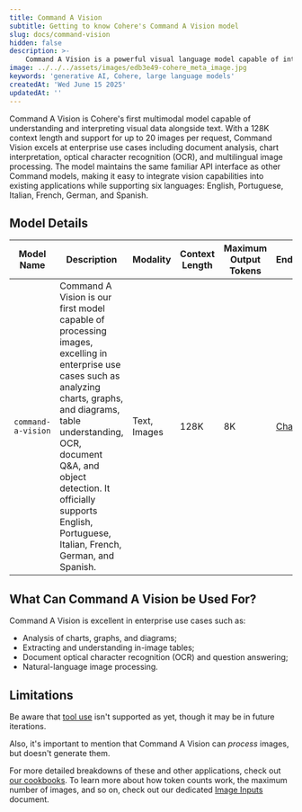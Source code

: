 ```yaml
---
title: Command A Vision
subtitle: Getting to know Cohere's Command A Vision model
slug: docs/command-vision
hidden: false
description: >-
    Command A Vision is a powerful visual language model capable of interacting with image inputs. This document contains information about Command Vision
image: ../../../assets/images/edb3e49-cohere_meta_image.jpg
keywords: 'generative AI, Cohere, large language models'
createdAt: 'Wed June 15 2025'
updatedAt: ''
---
```


Command A Vision is Cohere's first multimodal model capable of understanding and interpreting visual data alongside text. With a 128K context length and support for up to 20 images per request, Command Vision excels at enterprise use cases including document analysis, chart interpretation, optical character recognition (OCR), and multilingual image processing. The model maintains the same familiar API interface as other Command models, making it easy to integrate vision capabilities into existing applications while supporting six languages: English, Portuguese, Italian, French, German, and Spanish.

## Model Details
| Model Name               | Description                                                                                                                                                                                                                                                                                                                                                      | Modality          | Context Length | Maximum Output Tokens | Endpoints                                                                                  |
|--------------------------|------------------------------------------------------------------------------------------------------------------------------------------------------------------------------------------------------------------------------------------------------------------------------------------------------------------------------------------------------------------|-------------------|----------------|-----------------------|--------------------------------------------------------------------------------------------|
| `command-a-vision`       | Command A Vision is our first model capable of processing images, excelling in enterprise use cases such as analyzing charts, graphs, and diagrams, table understanding, OCR, document Q&A, and object detection. It officially supports English, Portuguese, Italian, French, German, and Spanish.                                                              | Text, Images      | 128K           | 8K                    | [Chat](https://docs.cohere.com/v2/reference/chat)                                                                    |

## What Can Command A Vision be Used For?
Command A Vision is excellent in enterprise use cases such as:

- Analysis of charts, graphs, and diagrams;
- Extracting and understanding in-image tables;
- Document optical character recognition (OCR) and question answering;
- Natural-language image processing.

## Limitations
Be aware that [tool use](https://docs.cohere.com/docs/tools) isn't supported as yet, though it may be in future iterations.

Also, it's important to mention that Command A Vision can _process_ images, but doesn't generate them.

For more detailed breakdowns of these and other applications, check out [our cookbooks](https://docs.cohere.com/v2/page/cookbooks). To learn more about how token counts work, the maximum number of images, and so on, check out our dedicated [Image Inputs](https://docs.cohere.com/v2/docs/image-inputs) document.